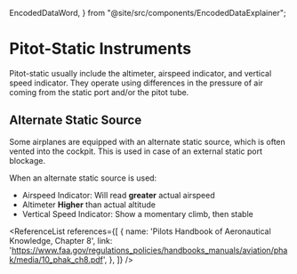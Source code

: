   EncodedDataWord,
} from "@site/src/components/EncodedDataExplainer";

# Pitot-Static Instruments

Pitot-static usually include the altimeter, airspeed indicator, and vertical
speed indicator. They operate using differences in the pressure of air coming
from the static port and/or the pitot tube.

## Alternate Static Source

Some airplanes are equipped with an alternate static source, which is often
vented into the cockpit. This is used in case of an external static port
blockage.

When an alternate static source is used:

- Airspeed Indicator: Will read **greater** actual airspeed
- Altimeter **Higher** than actual altitude
- Vertical Speed Indicator: Show a momentary climb, then stable

<ReferenceList references={[
  {
    name: 'Pilots Handbook of Aeronautical Knowledge, Chapter 8',
    link: 'https://www.faa.gov/regulations_policies/handbooks_manuals/aviation/phak/media/10_phak_ch8.pdf',
  },
]} />
